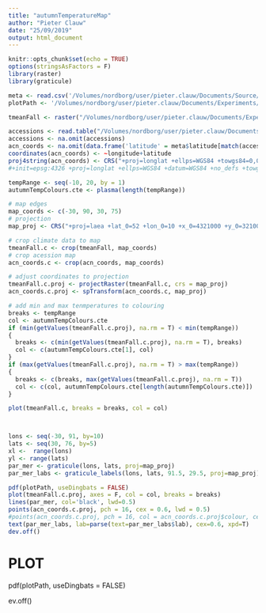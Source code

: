 ```yaml
---
title: "autumnTemperatureMap"
author: "Pieter Clauw"
date: "25/09/2019"
output: html_document
---
```


```r
knitr::opts_chunk$set(echo = TRUE)
options(stringsAsFactors = F)
library(raster)
library(graticule)
```

```r
meta <- read.csv('/Volumes/nordborg/user/pieter.clauw/Documents/Source/Accessions/1001genomes-accessions.csv')
plotPath <- '/Volumes/nordborg/user/pieter.clauw/Documents/Experiments/UltimateQandD/Results/temperatureMap.pdf'
```


```r
tmeanFall <- raster("/Volumes/nordborg/user/pieter.clauw/Documents/Experiments/QandD2/Data/Climate/wc2-5/tmeanFall_Dec.V2.grd", package="raster")
```

```r
accessions <- read.table("/Volumes/nordborg/user/pieter.clauw/Documents/Experiments/UltimateQandD/Setup/accessionList.rep1.2.3.txt", header = T)
accessions <- na.omit(accessions)
acn_coords <- na.omit(data.frame('latitude' = meta$latitude[match(accessions$x, meta$id)], 'longitude' = meta$longitude[match(accessions$x, meta$id)]))
coordinates(acn_coords) <- ~longitude+latitude
proj4string(acn_coords) <- CRS("+proj=longlat +ellps=WGS84 +towgs84=0,0,0,0,0,0,0 +no_defs")
#+init=epsg:4326 +proj=longlat +ellps=WGS84 +datum=WGS84 +no_defs +towgs84=0,0,0
```
```r
tempRange <- seq(-10, 20, by = 1)
autumnTempColours.cte <- plasma(length(tempRange))
```

```r
# map edges
map_coords <- c(-30, 90, 30, 75)
# projection
map_proj <- CRS("+proj=laea +lat_0=52 +lon_0=10 +x_0=4321000 +y_0=3210000 +ellps=GRS80 +towgs84=0,0,0,0,0,0,0 +units=m +no_defs")

# crop climate data to map
tmeanFall.c <- crop(tmeanFall, map_coords)
# crop acession map
acn_coords.c <- crop(acn_coords, map_coords)

# adjust coordinates to projection
tmeanFall.c.proj <- projectRaster(tmeanFall.c, crs = map_proj)
acn_coords.c.proj <- spTransform(acn_coords.c, map_proj)

# add min and max tenmperatures to colouring
breaks <- tempRange
col <- autumnTempColours.cte
if (min(getValues(tmeanFall.c.proj), na.rm = T) < min(tempRange))
{
  breaks <- c(min(getValues(tmeanFall.c.proj), na.rm = T), breaks)
  col <- c(autumnTempColours.cte[1], col)
}
if (max(getValues(tmeanFall.c.proj), na.rm = T) > max(tempRange))
{
  breaks <- c(breaks, max(getValues(tmeanFall.c.proj), na.rm = T))
  col <- c(col, autumnTempColours.cte[length(autumnTempColours.cte)])
}

plot(tmeanFall.c, breaks = breaks, col = col)




```


```r
lons <- seq(-30, 91, by=10)
lats <- seq(30, 76, by=5)
xl <-  range(lons)
yl <- range(lats)
par_mer <- graticule(lons, lats, proj=map_proj)
par_mer_labs <- graticule_labels(lons, lats, 91.5, 29.5, proj=map_proj)
``` 

```r
pdf(plotPath, useDingbats = FALSE)
plot(tmeanFall.c.proj, axes = F, col = col, breaks = breaks)
lines(par_mer, col='black', lwd=0.5)
points(acn_coords.c.proj, pch = 16, cex = 0.6, lwd = 0.5)
#points(acn_coords.c.proj, pch = 16, col = acn_coords.c.proj$colour, cex = 0.5)
text(par_mer_labs, lab=parse(text=par_mer_labs$lab), cex=0.6, xpd=T)
dev.off()
```

# PLOT #
pdf(plotPath, useDingbats = FALSE)

  ev.off()



